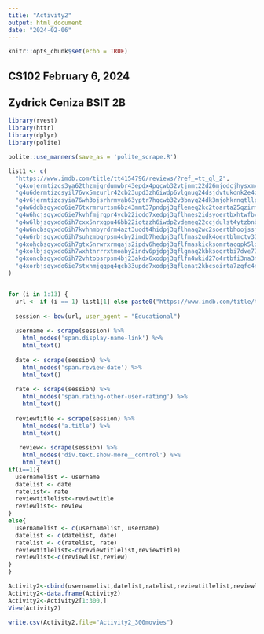 ```yaml
---
title: "Activity2"
output: html_document
date: "2024-02-06"
---
```


```r
knitr::opts_chunk$set(echo = TRUE)
```


## CS102 February 6, 2024
## Zydrick Ceniza BSIT 2B


```r
library(rvest)
library(httr)
library(dplyr)
library(polite)

polite::use_manners(save_as = 'polite_scrape.R')

list1 <- c(
  "https://www.imdb.com/title/tt4154796/reviews/?ref_=tt_ql_2",
  "g4xojermtizcs3ya62thzmjqrdumwbr43epdx4pqcwb32vtjnmt22d26mjodcjhysxmvc7unjffq23tw7siby",
  "g4u6dermtizcsyil76vx5mzurlr42cb23upd3zh6iwdp6vlgnuq24dsjdvtukdnk2e4oscn65tyuhcvayzkq",
  "g4v6jermtizcsyia76wh3ojsrhrmyab63yptr7hqcwb32v3bnyq24dk3mjohkrnqtllpjd5ye7ptbq46pjnem",
  "g4w6ddbsqyxdo6ie76txrmrurtsm6bz43mmt37pndpj3qfleneq2kc2toarta25qzirmndrzjg7kkaquu746gwa",
  "g4w6hcjsqyxdo6ie7kvhfmjrqpr4ycb22iodd7xedpj3qflhnes2idsyoertbxhtwfbvpchvgun2jwt3hroew7i",
  "g4w6lbjsqyxdo6ih7cxx5nrxqpu46bb22iotzzh6iwdp2vdemeq22ccjdulst4ytzbnbfid3w4ei3vjpcvza",
  "g4w6ncbsqyxdo6ih7kvhhmbyrdrm4azt3uodt4hidpj3qflhnaq2wc2soertbhoojssjyb25f5m4oniisso4aci",
  "g4w6rbjsqyxdo6ih7suhzmbqrpsm4cby2imdb7hedpj3qflfmas2udk4oertblmctv37ssegzzsoty2qwh2eh5q",
  "g4xohcbsqyxdo6ih7gtx5nrwrxrmqajs2ipdv6hedpj3qflfmaskicksomrtacqpk5lou4x4ztfawltnz2fuu6q",
  "g4xolbjsqyxdo6ih7wxhtnrrrxtmoaby2indv6pjdpj3qflgnaq2kbksoqrtbi7dve77mfum34xg26pgzw74kcy",
  "g4xoncbsqyxdo6ih72vhtobsrpsm4bj23akdx6xodpj3qflfn4wkid27o4rtbfi3na3fqrhnugjf72yd6jeklzq",
  "g4xorbjsqyxdo6ie7stxhmjqqpq4qcb33updd7xodpj3qflenat2kbcsoirta7zqfc4ncrh6shatvye2bupgyyq"
)


for (i in 1:13) {
  url <- if (i == 1) list1[1] else paste0("https://www.imdb.com/title/tt4154796/reviews/_ajax?ref_=undefined&paginationKey=", list1[i])
  
  session <- bow(url, user_agent = "Educational")
  
  username <- scrape(session) %>%
    html_nodes('span.display-name-link') %>% 
    html_text()
  
  date <- scrape(session) %>%
    html_nodes('span.review-date') %>% 
    html_text()
  
  rate <- scrape(session) %>%
    html_nodes('span.rating-other-user-rating') %>% 
    html_text()
  
  reviewtitle <- scrape(session) %>%
    html_nodes('a.title') %>% 
    html_text()
  
   review<- scrape(session) %>%
    html_nodes('div.text.show-more__control') %>% 
    html_text()
if(i==1){
  usernamelist <- username
  datelist <- date
  ratelist<- rate
  reviewtitlelist<-reviewtitle
  reviewlist<- review
}
else{
  usernamelist <- c(usernamelist, username)
  datelist <- c(datelist, date)
  ratelist <- c(ratelist, rate)
  reviewtitlelist<-c(reviewtitlelist,reviewtitle)
  reviewlist<-c(reviewlist,review)
}
}

Activity2<-cbind(usernamelist,datelist,ratelist,reviewtitlelist,reviewlist)
Activity2<-data.frame(Activity2)
Activity2<-Activity2[1:300,]
View(Activity2)

write.csv(Activity2,file="Activity2_300movies")

```